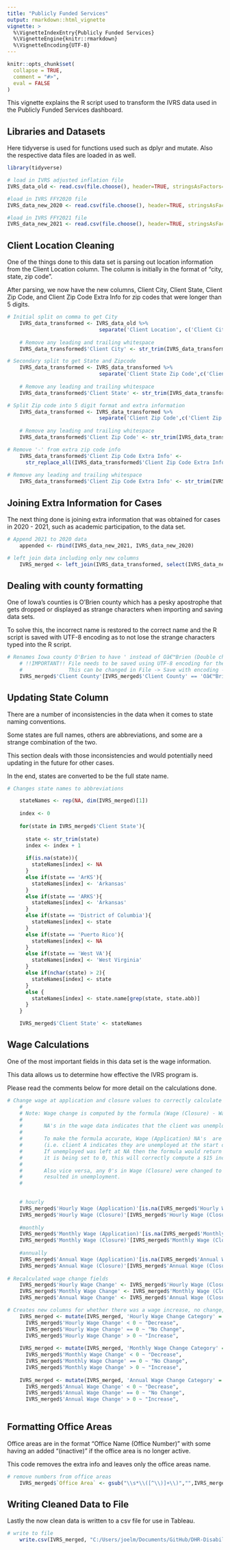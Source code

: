 ```yaml
---
title: "Publicly Funded Services"
output: rmarkdown::html_vignette
vignette: >
  %\VignetteIndexEntry{Publicly Funded Services}
  %\VignetteEngine{knitr::rmarkdown}
  %\VignetteEncoding{UTF-8}
---
```


```r
knitr::opts_chunk$set(
  collapse = TRUE,
  comment = "#>",
  eval = FALSE
)
```

This vignette explains the R script used to transform the IVRS data used in the Publicly Funded Services dashboard.

## Libraries and Datasets

Here tidyverse is used for functions used such as dplyr and mutate.
Also the respective data files are loaded in as well.
```r
library(tidyverse)

# load in IVRS adjusted inflation file
IVRS_data_old <- read.csv(file.choose(), header=TRUE, stringsAsFactors=FALSE, check.names = FALSE)

#load in IVRS FFY2020 file
IVRS_data_new_2020 <- read.csv(file.choose(), header=TRUE, stringsAsFactors=FALSE, check.names = FALSE,fileEncoding="UTF-8-BOM")

#load in IVRS FFY2021 file
IVRS_data_new_2021 <- read.csv(file.choose(), header=TRUE, stringsAsFactors=FALSE, check.names = FALSE)

```

## Client Location Cleaning

One of the things done to this data set is parsing out location information from the Client Location column.
The column is initially in the format of "city, state, zip code". 

After parsing, we now have the new columns, Client City, Client State, Client Zip Code, and Client Zip Code Extra Info for zip codes that were longer than 5 digits.
```r
# Initial split on comma to get City
    IVRS_data_transformed <- IVRS_data_old %>%
                              separate('Client Location', c('Client City', 'Client State Zip Code'), ',')
    
    # Remove any leading and trailing whitespace
    IVRS_data_transformed$'Client City' <- str_trim(IVRS_data_transformed$'Client City')

# Secondary split to get State and Zipcode
    IVRS_data_transformed <- IVRS_data_transformed %>%
                              separate('Client State Zip Code',c('Client State','Client Zip Code'),sep="\\s+(?=\\S*$)")
    
    # Remove any leading and trailing whitespace
    IVRS_data_transformed$'Client State' <- str_trim(IVRS_data_transformed$'Client State')

# Split Zip code into 5 digit format and extra information
    IVRS_data_transformed <- IVRS_data_transformed %>%
                              separate('Client Zip Code',c('Client Zip Code','Client Zip Code Extra Info'),sep=5)
    
    # Remove any leading and trailing whitespace
    IVRS_data_transformed$'Client Zip Code' <- str_trim(IVRS_data_transformed$'Client Zip Code')

# Remove '-' from extra zip code info
    IVRS_data_transformed$'Client Zip Code Extra Info' <- 
      str_replace_all(IVRS_data_transformed$'Client Zip Code Extra Info', "[^[:alnum:]]", "")
    
# Remove any leading and trailing whitespace
    IVRS_data_transformed$'Client Zip Code Extra Info' <- str_trim(IVRS_data_transformed$'Client Zip Code Extra Info')

```

## Joining Extra Information for Cases

The next thing done is joining extra information that was obtained for cases in 2020 - 2021, such as academic participation, to the data set.

```r
# Append 2021 to 2020 data
    appended <- rbind(IVRS_data_new_2021, IVRS_data_new_2020)

# left join data including only new columns
    IVRS_merged <- left_join(IVRS_data_transformed, select(IVRS_data_new_2020, c(2,43:53)), by = c("Case ID" = "CaseID"))
```

## Dealing with county formatting

One of Iowa's counties is O'Brien county which has a pesky apostrophe that gets dropped or displayed as strange characters when importing and saving data sets.

To solve this, the incorrect name is restored to the correct name and the R script is saved with UTF-8 encoding as to not lose the strange characters typed into the R script.

```r
# Renames Iowa county O'Brien to have ' instead of Oâ€™Brien (Double check wording in the data as these characters consistently incorrectly save)
    # !!IMPORTANT!! File needs to be saved using UTF-8 encoding for the special characters to not disappear. 
    #               This can be changed in File -> Save with encoding -> Choose Encoding -> UTF-8
    IVRS_merged$'Client County'[IVRS_merged$'Client County' == 'Oâ€™Brien'] <- "O'Brien"   
```

## Updating State Column

There are a number of inconsistencies in the data when it comes to state naming conventions.

Some states are full names, others are abbreviations, and some are a strange combination of the two.

This section deals with those inconsistencies and would potentially need updating in the future for other cases.

In the end, states are converted to be the full state name.

```r
# Changes state names to abbreviations

    stateNames <- rep(NA, dim(IVRS_merged)[1])
    
    index <- 0
    
    for(state in IVRS_merged$'Client State'){
      
      state <- str_trim(state)
      index <- index + 1
      
      if(is.na(state)){
        stateNames[index] <- NA
      }
      else if(state == 'ArKS'){
        stateNames[index] <- 'Arkansas'
      }
      else if(state == 'ARKS'){
        stateNames[index] <- 'Arkansas'
      }
      else if(state == 'District of Columbia'){
        stateNames[index] <- state
      }
      else if(state == 'Puerto Rico'){
        stateNames[index] <- NA
      }
      else if(state == 'West VA'){
        stateNames[index] <- 'West Virginia'
      }
      else if(nchar(state) > 2){
        stateNames[index] <- state
      }
      else {
        stateNames[index] <- state.name[grep(state, state.abb)]
      }
    }

    IVRS_merged$'Client State' <- stateNames
```

## Wage Calculations

One of the most important fields in this data set is the wage information.

This data allows us to determine how effective the IVRS program is.

Please read the comments below for more detail on the calculations done.

```r
# Change wage at application and closure values to correctly calculate wage change
    #
    # Note: Wage change is computed by the formula (Wage (Closure) - Wage (Application) = Wage Change).
    #
    #       NA's in the wage data indicates that the client was unemployed. 
    #       
    #       To make the formula accurate, Wage (Application) NA's  are changed to 0 so as to correctly calculate if there was a wage increase. 
    #       (i.e. client A indicates they are unemployed at the start of application [Wage (Application)], and at the end their wage was $15 an hour [Wage (Closure)]. 
    #       If unemployed was left at NA then the formula would return NA since any NA value in an equation defaults to equaling NA in R. However since
    #       it is being set to 0, this will correctly compute a $15 increase in wage change.)
    #
    #       Also vice versa, any 0's in Wage (Closure) were changed to NA so that the formula would output NA to indicate that the wage change
    #       resulted in unemployment.
    #

    
    # hourly
    IVRS_merged$'Hourly Wage (Application)'[is.na(IVRS_merged$'Hourly Wage (Application)')] <- 0
    IVRS_merged$'Hourly Wage (Closure)'[IVRS_merged$'Hourly Wage (Closure)' == 0] <- NA
    
    #monthly
    IVRS_merged$'Monthly Wage (Application)'[is.na(IVRS_merged$'Monthly Wage (Application)')] <- 0
    IVRS_merged$'Monthly Wage (Closure)'[IVRS_merged$'Monthly Wage (Closure)' == 0] <- NA
    
    #annually
    IVRS_merged$'Annual Wage (Application)'[is.na(IVRS_merged$'Annual Wage (Application)')] <- 0
    IVRS_merged$'Annual Wage (Closure)'[IVRS_merged$'Annual Wage (Closure)' == 0] <- NA
    
# Recalculated wage change fields
    IVRS_merged$'Hourly Wage Change' <- IVRS_merged$'Hourly Wage (Closure)' - IVRS_merged$'Hourly Wage (Application)'
    IVRS_merged$'Monthly Wage Change' <- IVRS_merged$'Monthly Wage (Closure)' - IVRS_merged$'Monthly Wage (Application)'
    IVRS_merged$'Annual Wage Change' <- IVRS_merged$'Annual Wage (Closure)' - IVRS_merged$'Annual Wage (Application)'

# Creates new columns for whether there was a wage increase, no change, decrease, or unemployed
    IVRS_merged <- mutate(IVRS_merged, 'Hourly Wage Change Category' = case_when(
      IVRS_merged$'Hourly Wage Change' < 0 ~ "Decrease",
      IVRS_merged$'Hourly Wage Change' == 0 ~ "No Change",
      IVRS_merged$'Hourly Wage Change' > 0 ~ "Increase",
                                                                                            is.na(IVRS_merged$'Hourly Wage Change') ~ "Unemployed"))
    IVRS_merged <- mutate(IVRS_merged, 'Monthly Wage Change Category' = case_when(
      IVRS_merged$'Monthly Wage Change' < 0 ~ "Decrease",
      IVRS_merged$'Monthly Wage Change' == 0 ~ "No Change",
      IVRS_merged$'Monthly Wage Change' > 0 ~ "Increase",
                                                                                            is.na(IVRS_merged$'Monthly Wage Change') ~ "Unemployed"))
    IVRS_merged <- mutate(IVRS_merged, 'Annual Wage Change Category' = case_when(
      IVRS_merged$'Annual Wage Change' < 0 ~ "Decrease",
      IVRS_merged$'Annual Wage Change' == 0 ~ "No Change",
      IVRS_merged$'Annual Wage Change' > 0 ~ "Increase",
                                                                                            is.na(IVRS_merged$'Annual Wage Change') ~ "Unemployed"))
```

## Formatting Office Areas

Office areas are in the format "Office Name (Office Number)" with some having an added "(inactive)" if the office area is no longer active.

This code removes the extra info and leaves only the office areas name.

```r
# remove numbers from office areas
    IVRS_merged$`Office Area` <- gsub("\\s*\\([^\\)]+\\)","",IVRS_merged$`Office Area`)
```

## Writing Cleaned Data to File

Lastly the now clean data is written to a csv file for use in Tableau.

```r
# write to file
    write.csv(IVRS_merged, "C:/Users/joelm/Documents/GitHub/DHR-Disabilities/Data Exploration/Datasets/IVRS Data/Cleaned_Closed_Iowa_Vocational_Rehabilitation_Cases.csv", row.names = FALSE)

```



